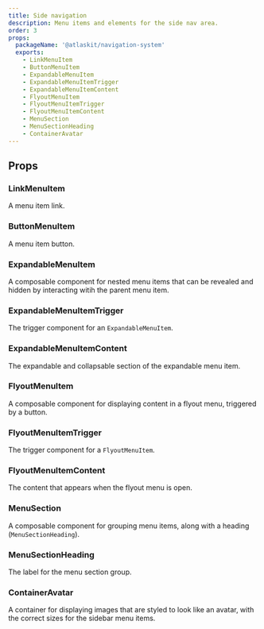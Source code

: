 ```yaml
---
title: Side navigation
description: Menu items and elements for the side nav area.
order: 3
props:
  packageName: '@atlaskit/navigation-system'
  exports:
    - LinkMenuItem
    - ButtonMenuItem
    - ExpandableMenuItem
    - ExpandableMenuItemTrigger
    - ExpandableMenuItemContent
    - FlyoutMenuItem
    - FlyoutMenuItemTrigger
    - FlyoutMenuItemContent
    - MenuSection
    - MenuSectionHeading
    - ContainerAvatar
---
```


## Props

### LinkMenuItem

A menu item link.

<TSMorphProps exportName="LinkMenuItem" packageName="@atlaskit/navigation-system" />

### ButtonMenuItem

A menu item button.

<TSMorphProps exportName="ButtonMenuItem" packageName="@atlaskit/navigation-system" />

### ExpandableMenuItem

A composable component for nested menu items that can be revealed and hidden by interacting witih
the parent menu item.

<TSMorphProps exportName="ExpandableMenuItem" packageName="@atlaskit/navigation-system" />

### ExpandableMenuItemTrigger

The trigger component for an `ExpandableMenuItem`.

<TSMorphProps exportName="ExpandableMenuItemTrigger" packageName="@atlaskit/navigation-system" />

### ExpandableMenuItemContent

The expandable and collapsable section of the expandable menu item.

<TSMorphProps exportName="ExpandableMenuItemContent" packageName="@atlaskit/navigation-system" />

### FlyoutMenuItem

A composable component for displaying content in a flyout menu, triggered by a button.

<TSMorphProps exportName="FlyoutMenuItem" packageName="@atlaskit/navigation-system" />

### FlyoutMenuItemTrigger

The trigger component for a `FlyoutMenuItem`.

<TSMorphProps exportName="FlyoutMenuItemTrigger" packageName="@atlaskit/navigation-system" />

### FlyoutMenuItemContent

The content that appears when the flyout menu is open.

<TSMorphProps exportName="FlyoutMenuItemContent" packageName="@atlaskit/navigation-system" />

### MenuSection

A composable component for grouping menu items, along with a heading (`MenuSectionHeading`).

<TSMorphProps exportName="MenuSection" packageName="@atlaskit/navigation-system" />

### MenuSectionHeading

The label for the menu section group.

<TSMorphProps exportName="MenuSectionHeading" packageName="@atlaskit/navigation-system" />

### ContainerAvatar

A container for displaying images that are styled to look like an avatar, with the correct sizes for
the sidebar menu items.

<TSMorphProps exportName="ContainerAvatar" packageName="@atlaskit/navigation-system" />
